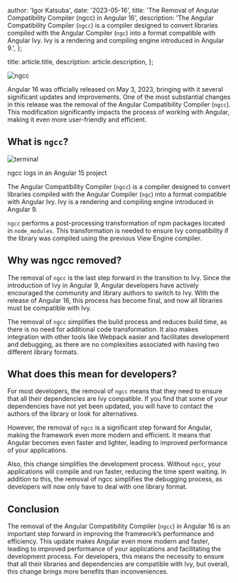   author: 'Igor Katsuba',
  date: '2023-05-16',
  title: 'The Removal of Angular Compatibility Compiler (ngcc) in Angular 16',
  description:
    'The Angular Compatibility Compiler (`ngcc`) is a compiler designed to convert libraries compiled with the Angular Compiler (`ngc`) into a format compatible with Angular Ivy. Ivy is a rendering and compiling engine introduced in Angular 9.',
};

  title: article.title,
  description: article.description,
};


<Image src={ngccImage} alt="ngcc" />

Angular 16 was officially released on May 3, 2023, bringing with it several significant updates and
improvements. One of the most substantial changes in this release was the removal of the Angular
Compatibility Compiler (`ngcc`). This modification significantly impacts the process of working with
Angular, making it even more user-friendly and efficient.

## What is `ngcc`?

<Image src={terminalImage} alt="terminal" />

ngcc logs in an Angular 15 project

The Angular Compatibility Compiler (`ngcc`) is a compiler designed to convert libraries compiled
with the Angular Compiler (`ngc`) into a format compatible with Angular Ivy. Ivy is a rendering and
compiling engine introduced in Angular 9.

`ngcc` performs a post-processing transformation of npm packages located in `node_modules`. This
transformation is needed to ensure Ivy compatibility if the library was compiled using the previous
View Engine compiler.

## Why was ngcc removed?

The removal of `ngcc` is the last step forward in the transition to Ivy. Since the introduction of
Ivy in Angular 9, Angular developers have actively encouraged the community and library authors to
switch to Ivy. With the release of Angular 16, this process has become final, and now all libraries
must be compatible with Ivy.

The removal of `ngcc` simplifies the build process and reduces build time, as there is no need for
additional code transformation. It also makes integration with other tools like Webpack easier and
facilitates development and debugging, as there are no complexities associated with having two
different library formats.

## What does this mean for developers?

For most developers, the removal of `ngcc` means that they need to ensure that all their
dependencies are Ivy compatible. If you find that some of your dependencies have not yet been
updated, you will have to contact the authors of the library or look for alternatives.

However, the removal of `ngcc` is a significant step forward for Angular, making the framework even
more modern and efficient. It means that Angular becomes even faster and lighter, leading to
improved performance of your applications.

Also, this change simplifies the development process. Without `ngcc`, your applications will compile
and run faster, reducing the time spent waiting. In addition to this, the removal of ngcc simplifies
the debugging process, as developers will now only have to deal with one library format.

## Conclusion

The removal of the Angular Compatibility Compiler (`ngcc`) in Angular 16 is an important step
forward in improving the framework’s performance and efficiency. This update makes Angular even more
modern and faster, leading to improved performance of your applications and facilitating the
development process. For developers, this means the necessity to ensure that all their libraries and
dependencies are compatible with Ivy, but overall, this change brings more benefits than
inconveniences.
